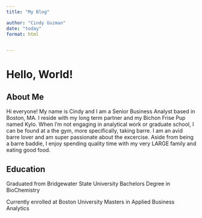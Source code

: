 ```yaml
---
title: "My Blog"

author: "Cindy Guzman"
date: "today"
format: html


---
```

# Hello, World!

## About Me
 Hi everyone! 
 My name is Cindy and I am a Senior Business Analyst based in Boston, MA. I reside with my long term partner and my Bichon Frise Pup named Kylo. When I'm not engaging in analytical work or graduate school, I can be found at a the gym, more specifically, taking barre. I am an avid barre lover and am super passionate about the excercise. Aside from being a barre baddie, I enjoy spending quality time with my very LARGE family and eating good food.

## Education
 Graduated from Bridgewater State University
 Bachelors Degree in BioChemistry

 Currently enrolled at Boston University
 Masters in Applied Business Analytics
